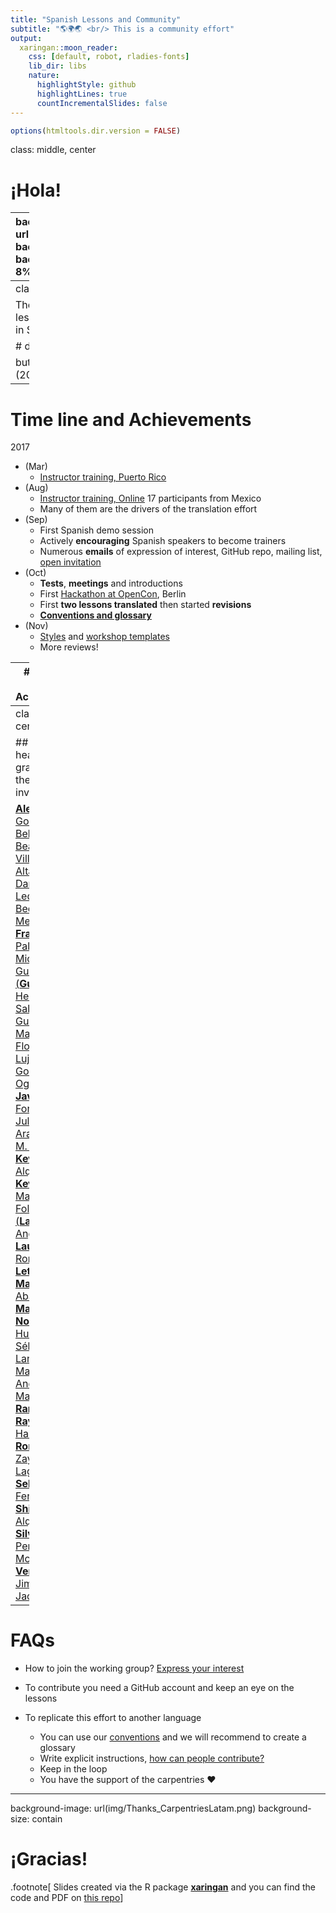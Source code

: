 ```yaml
---
title: "Spanish Lessons and Community"
subtitle: "🌎🌍🌏 <br/> This is a community effort"
output:
  xaringan::moon_reader:
    css: [default, robot, rladies-fonts]
    lib_dir: libs
    nature:
      highlightStyle: github
      highlightLines: true
      countIncrementalSlides: false
---
```


```r
options(htmltools.dir.version = FALSE)
```
class: middle, center

# ¡Hola!

---
background-image: url(img/languaguesworld.png)
background-size: 900px
background-position: 40% 8%

.footnote[
Image credit: [@aLucasLopez](https://twitter.com/aLucasLopez) Alberto Lucas López, 2015 at South China Morning Post (SCMP) [Original image](https://cdn3.i-scmp.com/sites/default/files/styles/980w/public/2015/11/25/languageshqscmp.png)
]
---
class: middle, center

The project of translating the lessons and giving workshops in Spanish was a

# dream

but became a reality last year (2017)

---

# Time line and Achievements

2017

- (Mar)
    - [Instructor training, Puerto Rico](http://www.datacarpentry.org/blog/UPRtraining/)
- (Aug) 
    - [Instructor training, Online](https://smcclatchy.github.io/2017-08-07-jackson-ttt/) 17 participants from Mexico
    - Many of them are the drivers of the translation effort
- (Sep) 
    - First Spanish demo session
    - Actively **encouraging** Spanish speakers to become trainers
    - Numerous **emails** of expression of interest, GitHub repo, mailing list,
    [open invitation](https://software-carpentry.org/blog/2017/09/latin-am-lessons.html)
- (Oct) 
    - **Tests**, **meetings** and introductions
    - First [Hackathon at OpenCon](https://github.com/sparcopen/doathon/issues/14), Berlin
    - First **two lessons translated** then started **revisions**
    - **[Conventions and glossary](https://github.com/Carpentries-ES/board/blob/master/Convenciones_Traduccion.md)**
- (Nov) 
    - [Styles](https://github.com/swcarpentry/styles-es) and [workshop templates](https://github.com/Carpentries-ES/workshop-template-es)
    - More reviews!

---
# Time line and Achievements

2018

- (Feb) 
    - Getting ready for the official release
    - Second [Hackathon in Buenos Aires](https://github.com/Carpentries-ES/R-hackaton-es)
- (Mar) 
    - New maintainers for the Spanish lessons
    - [official lesson release](https://software-carpentry.org/lessons/) and the [post in Spanish](https://software-carpentry.org/blog/2018/03/paralatinoamerica.html) and [post in English](https://software-carpentry.org/blog/2018/03/forlatinamerica.html)
- (May) 
    - Community gathering CarpentryCon [Abstract](https://github.com/carpentries/carpentrycon/blob/master/Sessions/2018-05-30/07-Lightning-Talks-Session-1/3-abstract-paula-andrea-martinez.md)
    
Our lessons to date:

- [La terminal de Unix](https://github.com/swcarpentry/shell-novice-es)
- [Control de versiones con Git](https://github.com/swcarpentry/git-novice-es)
- [R para Análisis Científicos Reproducibles](https://github.com/swcarpentry/r-novice-gapminder-es)
- [Zenodo - Cite us!](https://zenodo.org/communities/carpentries/?page=1&size=20)

---
class: middle, center

## Our heartfelt gratitude for the time invested!

[**Alejandra** González-Beltrán](https://github.com/agbeltran)
[**Ana** Beatriz Villaseñor Altamirano](https://github.com/AnaBVA)
[Daniela (**Dani**) Ledezma](https://github.com/dledezma)
[**Erin** Becker](https://github.com/erinBecker)
[**Eunice** Mercado](https://github.com/saynomoregrl)
[**Francisco** Palm](https://github.com/map0logo)
[**François** Michonneau](https://github.com/fmichonneau)
[Guillermina (**Guille**) Actis](https://github.com/guichactis)
[Heladia (**Hely**) Salgado](https://github.com/Helysalgado)
[**Hugo** Guillén](https://github.com/HugoGuillen)
[**Irma** Martinez-Flores](https://github.com/imartflo)
[**Ivonne** Lujano](https://github.com/ivonnnelujano)
[**Ivan** Gonzalez](https://github.com/iglpdc)
[**Ivan** Ogasawara](https://github.com/xmnlab)
[**Javier** Forment](https://github.com/javijevi)
[Julieta (**Juli**) Arancio](https://github.com/thessaly)
[**Juan** M. Barrios](https://github.com/jmbarrios)
[**Kevin** Alquicira](https://github.com/kevinalquicira)
[**Kevin** Martínez-Folgar](https://github.com/ThinkOnData)
[Laura (**Lau**) Angelone](https://github.com/LauCIFASIS)
[**Laura** Gomez Romero](https://github.com/Laura-Gomez)
[**Leticia** Vega](https://github.com/leticiaVega)
[**Marceline** Abadeer](https://github.com/antigithubcrap)
[**Matías** Andina](https://github.com/matiasandina)
[**Nohemi** Huanca](https://github.com/nohemihuanca)
[**Nelly** Sélem](https://github.com/nselem)
[**Olemis** Lang](https://github.com/olemis)
[**Otoniel** Maya](https://github.com/zorbax)
[**Paula** Andrea Martinez](https://github.com/orchid00)
[**Raniere** Silva](https://github.com/rgaiacs) 
[**Rayna** M. Harris](https://github.com/raynamharris)
[**Romualdo** Zayas-Lagunas](https://github.com/rzayas)
[**Selene** Fernández](https://github.com/liz-fernandez)
[**Shirley** Alquicira](https://github.com/shirleyah)
[**Silvana** Pereyra](https://github.com/spereyra)
[**Sue** McClatchy](https://github.com/smcclatchy)
[**Veronica** Jimenez Jacinto](https://github.com/vjimenez9)


---
# FAQs

- How to join the working group? [Express your interest](https://github.com/Carpentries-ES/board)
- To contribute you need a GitHub account and keep an eye on the lessons

- To replicate this effort to another language
    - You can use our [conventions](https://github.com/Carpentries-ES/board/blob/master/Convenciones_Traduccion.md)
     and we will recommend to create a glossary
    - Write explicit instructions, [how can people contribute?](https://github.com/Carpentries-ES/board)
    - Keep in the loop
    - You have the support of the carpentries ❤️

---
background-image: url(img/Thanks_CarpentriesLatam.png)
background-size: contain

# ¡Gracias!

.footnote[
Slides created via the R package [**xaringan**](https://github.com/yihui/xaringan) 
and you can find the code and PDF on [this repo](https://github.com/Carpentries-ES/Presentations/tree/master/2018/CarpentryCon)
]